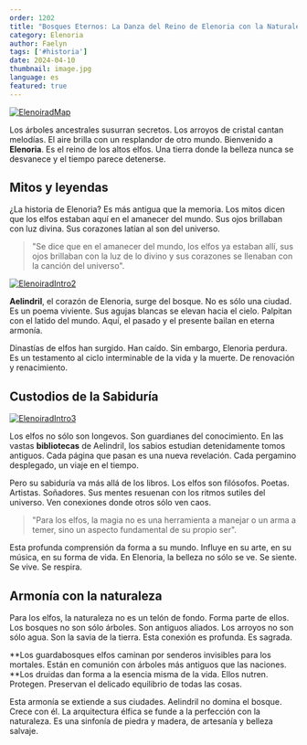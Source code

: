 ```yaml
---
order: 1202
title: "Bosques Eternos: La Danza del Reino de Elenoria con la Naturaleza"
category: Elenoria
author: Faelyn
tags: ['#historia']
date: 2024-04-10
thumbnail: image.jpg
language: es
featured: true
---
```


[![ElenoiradMap](https://i.imgur.com/meyY8Dx.png)](https://i.imgur.com/meyY8Dx.png)

Los árboles ancestrales susurran secretos. Los arroyos de cristal cantan melodías. El aire brilla con un resplandor de otro mundo. Bienvenido a **Elenoria**. Es el reino de los altos elfos. Una tierra donde la belleza nunca se desvanece y el tiempo parece detenerse.

## Mitos y leyendas

¿La historia de Elenoria? Es más antigua que la memoria. Los mitos dicen que los elfos estaban aquí en el amanecer del mundo. Sus ojos brillaban con luz divina. Sus corazones latían al son del universo.

> "Se dice que en el amanecer del mundo, los elfos ya estaban allí, sus ojos brillaban con la luz de lo divino y sus corazones se llenaban con la canción del universo".

[![ElenoiradIntro2](https://i.imgur.com/CQjmtAe.png)](https://i.imgur.com/CQjmtAe.png)

**Aelindril**, el corazón de Elenoria, surge del bosque. No es sólo una ciudad. Es un poema viviente. Sus agujas blancas se elevan hacia el cielo. Palpitan con el latido del mundo. Aquí, el pasado y el presente bailan en eterna armonía.

Dinastías de elfos han surgido. Han caído. Sin embargo, Elenoria perdura. Es un testamento al ciclo interminable de la vida y la muerte. De renovación y renacimiento.

## Custodios de la Sabiduría

[![ElenoiradIntro3](https://i.imgur.com/6g09o8u.png)](https://i.imgur.com/6g09o8u.png)

Los elfos no sólo son longevos. Son guardianes del conocimiento. En las vastas **bibliotecas** de Aelindril, los sabios estudian detenidamente tomos antiguos. Cada página que pasan es una nueva revelación. Cada pergamino desplegado, un viaje en el tiempo.

Pero su sabiduría va más allá de los libros. Los elfos son filósofos. Poetas. Artistas. Soñadores. Sus mentes resuenan con los ritmos sutiles del universo. Ven conexiones donde otros sólo ven caos.

> "Para los elfos, la magia no es una herramienta a manejar o un arma a temer, sino un aspecto fundamental de su propio ser".

Esta profunda comprensión da forma a su mundo. Influye en su arte, en su música, en su forma de vida. En Elenoria, la belleza no sólo se ve. Se siente. Se vive. Se respira.

## Armonía con la naturaleza

Para los elfos, la naturaleza no es un telón de fondo. Forma parte de ellos. Los bosques no son sólo árboles. Son antiguos aliados. Los arroyos no son sólo agua. Son la savia de la tierra. Esta conexión es profunda. Es sagrada.

**Los guardabosques elfos caminan por senderos invisibles para los mortales. Están en comunión con árboles más antiguos que las naciones. **Los druidas dan forma a la esencia misma de la vida. Ellos nutren. Protegen. Preservan el delicado equilibrio de todas las cosas.

Esta armonía se extiende a sus ciudades. Aelindril no domina el bosque. Crece con él. La arquitectura élfica se funde a la perfección con la naturaleza. Es una sinfonía de piedra y madera, de artesanía y belleza salvaje.

